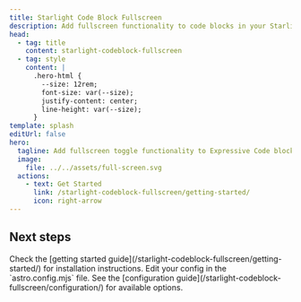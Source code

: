 ```yaml
---
title: Starlight Code Block Fullscreen
description: Add fullscreen functionality to code blocks in your Starlight documentation.
head:
  - tag: title
    content: starlight-codeblock-fullscreen
  - tag: style
    content: |
      .hero-html {
        --size: 12rem;
        font-size: var(--size);
        justify-content: center;
        line-height: var(--size);
      }
template: splash
editUrl: false
hero:
  tagline: Add fullscreen toggle functionality to Expressive Code blocks in your documentation.
  image:
    file: ../../assets/full-screen.svg
  actions:
    - text: Get Started
      link: /starlight-codeblock-fullscreen/getting-started/
      icon: right-arrow
---
```



## Next steps

<CardGrid stagger>
  <Card title="Install the plugin" icon="puzzle">
    Check the [getting started guide](/starlight-codeblock-fullscreen/getting-started/) for installation instructions.
  </Card>
  <Card title="Configure the plugin" icon="setting">
    Edit your config in the `astro.config.mjs` file. See the
    [configuration guide](/starlight-codeblock-fullscreen/configuration/) for available options.
  </Card>
</CardGrid>
